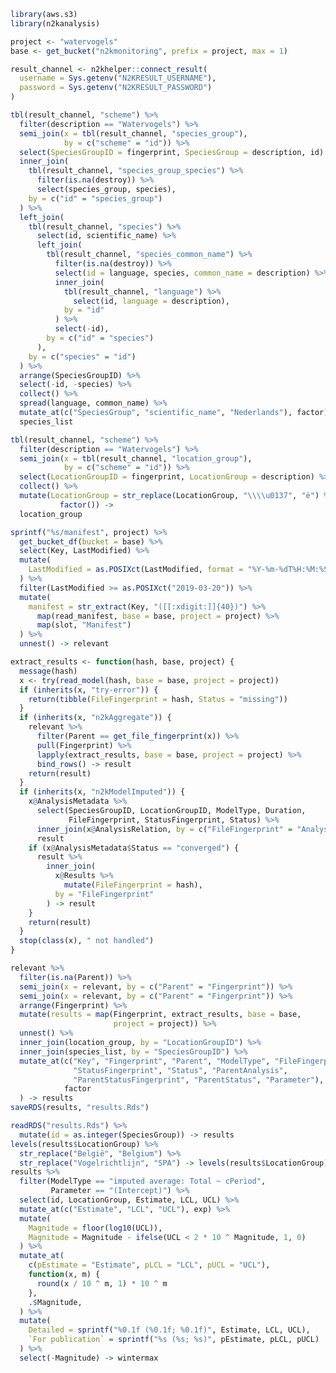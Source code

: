 ```r
library(aws.s3)
library(n2kanalysis)

project <- "watervogels"
base <- get_bucket("n2kmonitoring", prefix = project, max = 1)

result_channel <- n2khelper::connect_result(
  username = Sys.getenv("N2KRESULT_USERNAME"),
  password = Sys.getenv("N2KRESULT_PASSWORD")
)

tbl(result_channel, "scheme") %>%
  filter(description == "Watervogels") %>%
  semi_join(x = tbl(result_channel, "species_group"),
            by = c("scheme" = "id")) %>%
  select(SpeciesGroupID = fingerprint, SpeciesGroup = description, id) %>%
  inner_join(
    tbl(result_channel, "species_group_species") %>%
      filter(is.na(destroy)) %>%
      select(species_group, species),
    by = c("id" = "species_group")
  ) %>%
  left_join(
    tbl(result_channel, "species") %>%
      select(id, scientific_name) %>%
      left_join(
        tbl(result_channel, "species_common_name") %>%
          filter(is.na(destroy)) %>%
          select(id = language, species, common_name = description) %>%
          inner_join(
            tbl(result_channel, "language") %>%
              select(id, language = description),
            by = "id"
          ) %>%
          select(-id),
        by = c("id" = "species")
      ),
    by = c("species" = "id")
  ) %>%
  arrange(SpeciesGroupID) %>%
  select(-id, -species) %>%
  collect() %>%
  spread(language, common_name) %>%
  mutate_at(c("SpeciesGroup", "scientific_name", "Nederlands"), factor) ->
  species_list

tbl(result_channel, "scheme") %>%
  filter(description == "Watervogels") %>%
  semi_join(x = tbl(result_channel, "location_group"),
            by = c("scheme" = "id")) %>%
  select(LocationGroupID = fingerprint, LocationGroup = description) %>%
  collect() %>%
  mutate(LocationGroup = str_replace(LocationGroup, "\\\\u0137", "ë") %>%
           factor()) ->
  location_group

sprintf("%s/manifest", project) %>%
  get_bucket_df(bucket = base) %>%
  select(Key, LastModified) %>%
  mutate(
    LastModified = as.POSIXct(LastModified, format = "%Y-%m-%dT%H:%M:%S")
  ) %>%
  filter(LastModified >= as.POSIXct("2019-03-20")) %>%
  mutate(
    manifest = str_extract(Key, "([[:xdigit:]]{40})") %>%
      map(read_manifest, base = base, project = project) %>%
      map(slot, "Manifest")
  ) %>%
  unnest() -> relevant

extract_results <- function(hash, base, project) {
  message(hash)
  x <- try(read_model(hash, base = base, project = project))
  if (inherits(x, "try-error")) {
    return(tibble(FileFingerprint = hash, Status = "missing"))
  }
  if (inherits(x, "n2kAggregate")) {
    relevant %>%
      filter(Parent == get_file_fingerprint(x)) %>%
      pull(Fingerprint) %>%
      lapply(extract_results, base = base, project = project) %>%
      bind_rows() -> result
    return(result)
  }
  if (inherits(x, "n2kModelImputed")) {
    x@AnalysisMetadata %>%
      select(SpeciesGroupID, LocationGroupID, ModelType, Duration,
             FileFingerprint, StatusFingerprint, Status) %>%
      inner_join(x@AnalysisRelation, by = c("FileFingerprint" = "Analysis")) ->
      result
    if (x@AnalysisMetadata$Status == "converged") {
      result %>%
        inner_join(
          x@Results %>%
            mutate(FileFingerprint = hash),
          by = "FileFingerprint"
        ) -> result
    }
    return(result)
  }
  stop(class(x), " not handled")
}

relevant %>%
  filter(is.na(Parent)) %>%
  semi_join(x = relevant, by = c("Parent" = "Fingerprint")) %>%
  semi_join(x = relevant, by = c("Parent" = "Fingerprint")) %>%
  arrange(Fingerprint) %>%
  mutate(results = map(Fingerprint, extract_results, base = base,
                       project = project)) %>%
  unnest() %>%
  inner_join(location_group, by = "LocationGroupID") %>%
  inner_join(species_list, by = "SpeciesGroupID") %>%
  mutate_at(c("Key", "Fingerprint", "Parent", "ModelType", "FileFingerprint",
              "StatusFingerprint", "Status", "ParentAnalysis",
              "ParentStatusFingerprint", "ParentStatus", "Parameter"),
            factor
  ) -> results
saveRDS(results, "results.Rds")
```

```r
readRDS("results.Rds") %>%
  mutate(id = as.integer(SpeciesGroup)) -> results
levels(results$LocationGroup) %>%
  str_replace("België", "Belgium") %>%
  str_replace("Vogelrichtlijn", "SPA") -> levels(results$LocationGroup)
results %>%
  filter(ModelType == "imputed average: Total ~ cPeriod", 
         Parameter == "(Intercept)") %>%
  select(id, LocationGroup, Estimate, LCL, UCL) %>%
  mutate_at(c("Estimate", "LCL", "UCL"), exp) %>%
  mutate(
    Magnitude = floor(log10(UCL)),
    Magnitude = Magnitude - ifelse(UCL < 2 * 10 ^ Magnitude, 1, 0)
  ) %>%
  mutate_at(
    c(pEstimate = "Estimate", pLCL = "LCL", pUCL = "UCL"), 
    function(x, m) {
      round(x / 10 ^ m, 1) * 10 ^ m
    },
    .$Magnitude,
  ) %>%
  mutate(
    Detailed = sprintf("%0.1f (%0.1f; %0.1f)", Estimate, LCL, UCL),
    `For publication` = sprintf("%s (%s; %s)", pEstimate, pLCL, pUCL)
  ) %>%
  select(-Magnitude) -> wintermax
```
